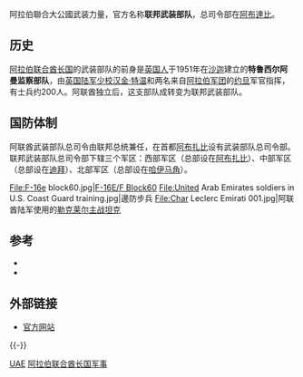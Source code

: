 {{Infobox National Military
|country=
|name= 阿拉伯聯合大公國武裝部隊
|image=[[File:US_Navy_030223-N-1050K-001_UAE_offloads_a_BMP3_Tank_at_a_Kuwaiti_port_facility_from_its_Elbahia_L62_landing_craft.jpg|300px]]
|caption=阿联酋陆军的 BMP-3 步兵战车 
|image2= UAE Armed Forces Coat of Arms.svg
|caption2= 阿拉伯联合酋长国武装力量军徽
|founded=1951年
|current_form=1971年
|branches=
{{tsl|en|United Arab Emirates Army|阿拉伯聯合大公國陸軍}}<br/>
{{tsl|en|United Arab Emirates Navy|阿拉伯聯合大公國海軍}}<br/>
{{tsl|en|United Arab Emirates Air Force|阿拉伯聯合大公國空軍}}
|flying_hours=
<!-- Leadership -->
|commander-in-chief=
|minister=
|minister_title=
|commander=
|commander_title=
|chief_of_staff=
|age=18岁
|manpower_data=2004年
|manpower_age=15-49
|available= 752,707
|available_f=
|fit= 412,490
|fit_f=
|reaching= 24,506
|reaching_f=
|active= 50,500人
|ranked= 73
|reserve=
|deployed=
|amount=[[United_States_dollar|US$]]1.6 billion in 2000 (第53位)
|percent_GDP=3.1%
<!-- Industrial -->
|domestic_suppliers=
|foreign_suppliers=
|imports=
|exports=
<!-- Related aricles -->
|history=
|ranks=
}}

阿拉伯聯合大公國武装力量，官方名称'''联邦武装部队'''，总司令部在[[阿布達比|阿布達比]]。

== 历史 ==
[[阿拉伯联合酋长国|阿拉伯联合酋长国]]的武装部队的前身是[[英国人|英国人]]于1951年在[[沙迦|沙迦]]建立的'''特鲁西尔阿曼监察部队'''，由[[英国|英国]][[陆军少校|陆军少校]][[汉金·特温|汉金·特温]]和两名来自[[阿拉伯军团|阿拉伯军团]]的[[约旦|约旦]]军官指挥，有士兵约200人。阿联酋独立后，这支部队成转变为联邦武装部队。
== 国防体制 ==
阿联酋武装部队总司令由联邦总统兼任，在首都[[阿布扎比|阿布扎比]]设有武装部队总司令部。联邦武装部队总司令部下辖三个军区：西部军区（总部设在[[阿布扎比|阿布扎比]]）、中部军区（总部设在[[迪拜|迪拜]]）、北部军区（总部设在[[哈伊马角|哈伊马角]]）。
<gallery>
File:F-16e block60.jpg|[[F-16|F-16E/F Block60]]
File:United Arab Emirates soldiers in U.S. Coast Guard training.jpg|邊防步兵
File:Char Leclerc Emirati 001.jpg|阿联酋陆军使用的[[勒克莱尔主战坦克|勒克莱尔主战坦克]]
</gallery>

== 参考 ==
* {{Translation/Ref|lang=en|article=Military of the United Arab Emirates|oldid=}}
* {{cite book zh |author=黄振编 |title=阿拉伯联合酋长国 |format=M |edition=1 |location=北京 |publisher=社会科学文献出版社 |date=2003 |pages= |id= ISBN 7-80149-920-4}}

== 外部链接 ==
* [https://web.archive.org/web/20071117143247/http://www.government.ae/gov/en/gov/federal/mod.jsp 官方网站]

{{-}}
{{亞洲各国家和地區军事}}

[[Category:各国军事|UAE]]
[[Category:阿拉伯联合酋长国军事|]]